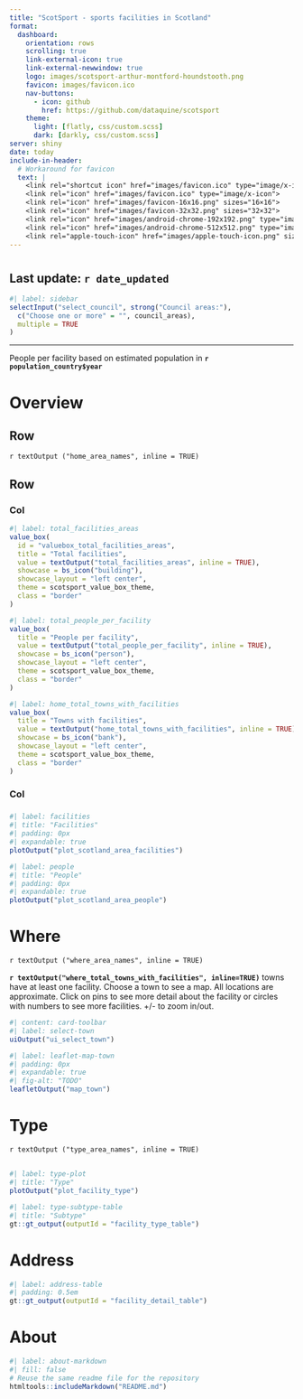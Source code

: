 ```yaml
---
title: "ScotSport - sports facilities in Scotland"
format: 
  dashboard:
    orientation: rows
    scrolling: true
    link-external-icon: true
    link-external-newwindow: true
    logo: images/scotsport-arthur-montford-houndstooth.png
    favicon: images/favicon.ico
    nav-buttons: 
      - icon: github
        href: https://github.com/dataquine/scotsport
    theme:
      light: [flatly, css/custom.scss]
      dark: [darkly, css/custom.scss]
server: shiny
date: today
include-in-header:
  # Workaround for favicon
  text: |
    <link rel="shortcut icon" href="images/favicon.ico" type="image/x-icon" />
    <link rel="icon" href="images/favicon.ico" type="image/x-icon">
    <link rel="icon" href="images/favicon-16x16.png" sizes="16×16">
    <link rel="icon" href="images/favicon-32x32.png" sizes="32×32">
    <link rel="icon" href="images/android-chrome-192x192.png" type="image/png" sizes="192x192">
    <link rel="icon" href="images/android-chrome-512x512.png" type="image/png" sizes="512x512">
    <link rel="apple-touch-icon" href="images/apple-touch-icon.png" sizes="180x180">
---
```

# {.sidebar}

**Last update:** `r date_updated`
---

```r
#| label: sidebar
selectInput("select_council", strong("Council areas:"),
  c("Choose one or more" = "", council_areas),
  multiple = TRUE
)
```
---
People per facility based on estimated population in 
**`r population_country$year`**

# Overview

## Row 

::: {.card .flow expandable=false}

`r textOutput ("home_area_names", inline = TRUE)`

:::

## Row

### Col {width=35%}

```r
#| label: total_facilities_areas
value_box(
  id = "valuebox_total_facilities_areas",
  title = "Total facilities",
  value = textOutput("total_facilities_areas", inline = TRUE),
  showcase = bs_icon("building"),
  showcase_layout = "left center",
  theme = scotsport_value_box_theme,
  class = "border"
)
```
```r
#| label: total_people_per_facility
value_box(
  title = "People per facility",
  value = textOutput("total_people_per_facility", inline = TRUE),
  showcase = bs_icon("person"),
  showcase_layout = "left center",
  theme = scotsport_value_box_theme,
  class = "border"
)
```
```r
#| label: home_total_towns_with_facilities
value_box(
  title = "Towns with facilities",
  value = textOutput("home_total_towns_with_facilities", inline = TRUE),
  showcase = bs_icon("bank"),
  showcase_layout = "left center",
  theme = scotsport_value_box_theme,
  class = "border"
)
```

### Col {width=65%}

### {.tabset}

```r
#| label: facilities
#| title: "Facilities"
#| padding: 0px
#| expandable: true
plotOutput("plot_scotland_area_facilities")
```
```r
#| label: people
#| title: "People"
#| padding: 0px
#| expandable: true
plotOutput("plot_scotland_area_people")
```

# Where

::: {.card .flow expandable=false}
`r textOutput ("where_area_names", inline = TRUE)`

**`r textOutput("where_total_towns_with_facilities", inline=TRUE)`** towns have
at least one facility. Choose a town to see a map. All locations are 
approximate. Click on pins to see more detail about the facility or circles with
numbers to see more facilities. +/- to zoom in/out.
:::

```r
#| content: card-toolbar
#| label: select-town
uiOutput("ui_select_town")
```

```r
#| label: leaflet-map-town
#| padding: 0px
#| expandable: true
#| fig-alt: "TODO"
leafletOutput("map_town")
```

# Type

`r textOutput ("type_area_names", inline = TRUE)`

## {.tabset}

```r
#| label: type-plot
#| title: "Type"
plotOutput("plot_facility_type")
```
```r
#| label: type-subtype-table
#| title: "Subtype"
gt::gt_output(outputId = "facility_type_table")
```

# Address 

```r
#| label: address-table
#| padding: 0.5em
gt::gt_output(outputId = "facility_detail_table")
```

# About

```r
#| label: about-markdown
#| fill: false
# Reuse the same readme file for the repository
htmltools::includeMarkdown("README.md")
```

